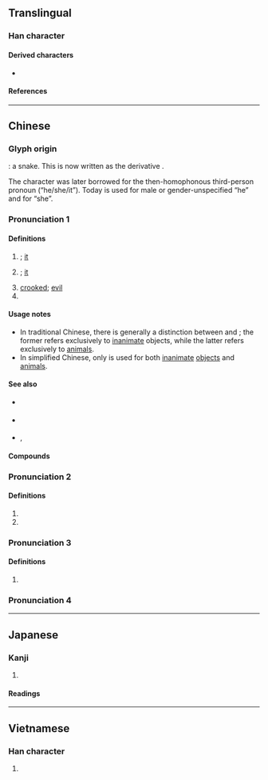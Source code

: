 {{also|牠}}
{{character info/new}}
==Translingual==
{{stroke order|strokes=5}}

===Han character===
{{Han char|rn=40|rad=宀|as=02|sn=5|four=30711|canj=JP|ids=⿱宀匕}}

====Derived characters====
* {{l|mul|[[佗]], [[沱]], [[陀]], [[柁]], [[蛇]], [[舵]], [[詑]]([[𫍡]]), [[鉈]]([[铊]]), [[駝]]([[驼]]), [[鴕]]([[鸵]])}}

====References====
{{Han ref|kx=0281.140|dkj=07057|dj=0551.140|hdz=20910.030|uh=5B83}}

----

==Chinese==

===Glyph origin===
{{Han etyl}}
{{liushu|p}}: a snake. This is now written as the derivative {{och-l|蛇}}.

The character was later borrowed for the then-homophonous third-person pronoun (“he/she/it”). Today {{zh-l|他}} is used for male or gender-unspecified “he” and {{zh-l|她}} for “she”.

===Pronunciation 1===
{{zh-forms|t2=牠|note=牠 - chiefly used to refer to animals}}
{{zh-pron
|m=tā
|c=taa1
|h=pfs=thâ
|mn=thaⁿ/xm:tha/tho/xm:tô
|mn_note=thaⁿ/tha - vernacular; tho/tô - literary
|w=1ta
|mc=y
|oc=y
|ma=y
|cat=pron
}}

====Definitions====
{{zh-hanzi}}

# {{n-g|[[third]]-[[person]] [[singular]] [[pronoun]] for [[inanimate]] objects}}; [[it]]
#: {{zh-x|這 是 一 份 非常 重要 的 文件，千萬 不要 把 它 丟掉。|This is a very important document; you must not lose '''it'''.}}
# {{lb|zh|chiefly|simplified Chinese}} {{n-g|[[third]]-[[person]] [[singular]] [[pronoun]] for [[animal]]s}}; [[it]]
# [[crooked]]; [[evil]]
# {{surname|lang=zh}}

====Usage notes====
* In traditional Chinese, there is generally a distinction between {{zh-l|*它}} and {{zh-l|*牠}}; the former refers exclusively to [[inanimate]] objects, while the latter refers exclusively to [[animal]]s.
* In simplified Chinese, only {{zh-l|*它}} is used for both [[inanimate]] [[object]]s and [[animal]]s.

====See also====
{{cmn-personal pronouns}}
* {{q|Classical Chinese|gender and number neutral - he, she, it, they}} {{zh-l|其}}
* {{q|Min Nan|Wu|gender neutral - he, she, it}} {{zh-l|*伊}}
* {{q|Cantonese|Hakka|Gan|gender neutral - he, she, it}} {{zh-l|*佢}}, {{zh-l|*渠}}

====Compounds====
{{zh-der|它們|之死靡它|磨它子|它山之石，可以為錯|其它|奇請它比|奢摩它|委它|它人|它名|它岐|它年|它心|它所|它故|它日|它時|它法|它界|它腸|它門|拉它|橐它|無它|自它|靡它|駘它}}

===Pronunciation 2===
{{zh-forms}}
{{zh-pron
|m=tuō
|cat=a,n
}}

====Definitions====
{{zh-hanzi}}

# {{zh-used in|它它藉藉}}
# {{zh-alt-form|駝}}

===Pronunciation 3===
{{zh-forms}}
{{zh-pron
|m=yí
|cat=a
}}

====Definitions====
{{zh-hanzi}}

# {{zh-only|它它}}

===Pronunciation 4===
{{zh-see|蛇|v}}

{{zh-cat|Beginning}}

----

==Japanese==

===Kanji===
{{ja-kanji|grade=|rs=宀02}}

# {{defn|lang=ja|sort=宀02}}

====Readings====
{{ja-readings
|goon=た
|kanon=た
|kun=へび}}

----

==Vietnamese==

===Han character===
{{vi-hantu|[[dà]], [[đà]], [[tha]]|rs=宀02}}

# {{defn|lang=vi|sort=宀02}}